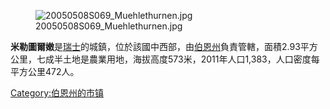 [[Image:20050508S069_Muehlethurnen.jpg|right]]

'''米勒圖爾嫩'''是[[瑞士|瑞士]]的城鎮，位於該國中西部，由[[伯恩州|伯恩州]]負責管轄，面積2.93平方公里，七成半土地是農業用地，海拔高度573米，2011年人口1,383，人口密度每平方公里472人。

{{Switzerland-geo-stub}}
[[Category:伯恩州的市镇|Category:伯恩州的市镇]]